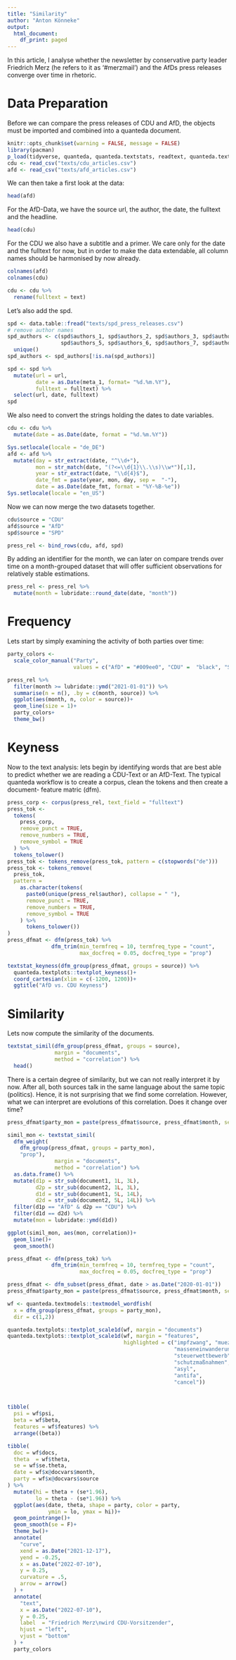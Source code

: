 ```yaml
---
title: "Similarity"
author: "Anton Könneke"
output:
  html_document:
    df_print: paged
---
```


In this article, I analyse whether the newsletter by conservative party leader 
Friedrich Merz (he refers to it as '#merzmail') and the AfDs press releases converge 
over time in rhetoric.

# Data Preparation
Before we can compare the press releases of CDU and AfD, the objects must be 
imported and combined into a quanteda document.

```r
knitr::opts_chunk$set(warning = FALSE, message = FALSE)
library(pacman)
p_load(tidyverse, quanteda, quanteda.textstats, readtext, quanteda.textmodels, ggforce, grid)
cdu <- read_csv("texts/cdu_articles.csv")
afd <- read_csv("texts/afd_articles.csv")
```

We can then take a first look at the data:
```r
head(afd)
```
For the AfD-Data, we have the source url, the author, the date, the fulltext and 
the headline.

```r
head(cdu)
```
For the CDU we also have a subtitle and a primer. We care only for the date and the fulltext for now, 
but in order to make the data extendable, all column names should be harmonised by now already.


```r
colnames(afd)
colnames(cdu)

cdu <- cdu %>% 
  rename(fulltext = text)
```

Let's also add the spd.
```r
spd <- data.table::fread("texts/spd_press_releases.csv")
# remove author names
spd_authors <- c(spd$authors_1, spd$authors_2, spd$authors_3, spd$authors_4,
                 spd$authors_5, spd$authors_6, spd$authors_7, spd$authors_8) %>% 
  unique()
spd_authors <- spd_authors[!is.na(spd_authors)]

spd <- spd %>% 
  mutate(url = url,
         date = as.Date(meta_1, format= "%d.%m.%Y"),
         fulltext = fulltext) %>% 
  select(url, date, fulltext)
spd
```


We also need to convert the strings holding the dates to date variables.
```r
cdu <- cdu %>% 
  mutate(date = as.Date(date, format = "%d.%m.%Y"))

Sys.setlocale(locale = "de_DE")
afd <- afd %>% 
  mutate(day = str_extract(date, "^\\d+"),
         mon = str_match(date, "(?<=\\d{1}\\.\\s)\\w*")[,1],
         year = str_extract(date, "\\d{4}$"),
         date_fmt = paste(year, mon, day, sep =  "-"),
         date = as.Date(date_fmt, format = "%Y-%B-%e")) 
Sys.setlocale(locale = "en_US")
```


Now we can now merge the two datasets together.
```r
cdu$source = "CDU"
afd$source = "AfD"
spd$source = "SPD"

press_rel <- bind_rows(cdu, afd, spd)
```

By adding an identifier for the month, we can later on compare trends over time 
on a month-grouped dataset that will offer sufficient observations for relatively 
stable estimations.

```r
press_rel <- press_rel %>% 
  mutate(month = lubridate::round_date(date, "month"))
```

# Frequency
Lets start by simply examining the activity of both parties over time:
```r
party_colors <- 
  scale_color_manual("Party",
                     values = c("AfD" = "#009ee0", "CDU" =  "black", "SPD" = "red"))

press_rel %>% 
  filter(month >= lubridate::ymd("2021-01-01")) %>% 
  summarise(n = n(), .by = c(month, source)) %>% 
  ggplot(aes(month, n, color = source))+
  geom_line(size = 1)+
  party_colors+
  theme_bw()
```

# Keyness
Now to the text analysis: lets begin by identifying words that are best able to
predict whether we are reading a CDU-Text or an AfD-Text. The typical quanteda
workflow is to create a corpus, clean the tokens and then create a document-
feature matric (dfm).

```r
press_corp <- corpus(press_rel, text_field = "fulltext")
press_tok <-
  tokens(
    press_corp,
    remove_punct = TRUE,
    remove_numbers = TRUE,
    remove_symbol = TRUE
  ) %>% 
  tokens_tolower()
press_tok <- tokens_remove(press_tok, pattern = c(stopwords("de")))
press_tok <- tokens_remove(
  press_tok,
  pattern =
    as.character(tokens(
      paste0(unique(press_rel$author), collapse = " "),
      remove_punct = TRUE,
      remove_numbers = TRUE,
      remove_symbol = TRUE
    ) %>% 
      tokens_tolower())
)
press_dfmat <- dfm(press_tok) %>% 
              dfm_trim(min_termfreq = 10, termfreq_type = "count",
                       max_docfreq = 0.05, docfreq_type = "prop")
```


```r
textstat_keyness(dfm_group(press_dfmat, groups = source)) %>% 
  quanteda.textplots::textplot_keyness()+
  coord_cartesian(xlim = c(-1200, 1200))+
  ggtitle("AfD vs. CDU Keyness")
```

# Similarity
Lets now compute the similarity of the documents.
```r
textstat_simil(dfm_group(press_dfmat, groups = source), 
               margin = "documents", 
               method = "correlation") %>% 
  head()
```
There is a certain degree of similarity, but we can not really interpret it by now.
After all, both sources talk in the same language about the same topic (politics).
Hence, it is not surprising that we find some correlation. However, what we 
can interpret are evolutions of this correlation. Does it change over time?

```r
press_dfmat$party_mon = paste(press_dfmat$source, press_dfmat$month, sep = "_")

simil_mon <- textstat_simil(
  dfm_weight(
    dfm_group(press_dfmat, groups = party_mon),
    "prop"),
               margin = "documents", 
               method = "correlation") %>% 
  as.data.frame() %>% 
  mutate(d1p = str_sub(document1, 1L, 3L),
         d2p = str_sub(document2, 1L, 3L),
         d1d = str_sub(document1, 5L, 14L),
         d2d = str_sub(document2, 5L, 14L)) %>% 
  filter(d1p == "AfD" & d2p == "CDU") %>% 
  filter(d1d == d2d) %>% 
  mutate(mon = lubridate::ymd(d1d))

ggplot(simil_mon, aes(mon, correlation))+
  geom_line()+
  geom_smooth()
```


```r
press_dfmat <- dfm(press_tok) %>% 
              dfm_trim(min_termfreq = 10, termfreq_type = "count",
                       max_docfreq = 0.05, docfreq_type = "prop")

press_dfmat <- dfm_subset(press_dfmat, date > as.Date("2020-01-01"))
press_dfmat$party_mon = paste(press_dfmat$source, press_dfmat$month, sep = "_")

wf <- quanteda.textmodels::textmodel_wordfish(
  x = dfm_group(press_dfmat, groups = party_mon),
  dir = c(1,2))

quanteda.textplots::textplot_scale1d(wf, margin = "documents")
quanteda.textplots::textplot_scale1d(wf, margin = "features",
                                     highlighted = c("impfzwang", "muezzins",
                                                     "masseneinwanderung",
                                                     "steuerwettbewerb",
                                                     "schutzmaßnahmen",
                                                     "asyl",
                                                     "antifa",
                                                     "cancel"))



tibble(
  psi = wf$psi,
  beta = wf$beta,
  features = wf$features) %>% 
  arrange((beta))

tibble(
  doc = wf$docs,
  theta  = wf$theta,
  se = wf$se.theta,
  date = wf$x@docvars$month,
  party = wf$x@docvars$source
) %>% 
  mutate(hi = theta + (se*1.96),
         lo = theta - (se*1.96)) %>% 
  ggplot(aes(date, theta, shape = party, color = party,
             ymin = lo, ymax = hi))+
  geom_pointrange()+
  geom_smooth(se = F)+
  theme_bw()+
  annotate(
    "curve",
    xend = as.Date("2021-12-17"),
    yend = -0.25,
    x = as.Date("2022-07-10"),
    y = 0.25,
    curvature = .5,
    arrow = arrow()
  ) +
  annotate(
    "text",
    x = as.Date("2022-07-10"),
    y = 0.25,
    label  = "Friedrich Merz\nwird CDU-Vorsitzender",
    hjust = "left",
    vjust = "bottom"
  ) +
  party_colors
```

